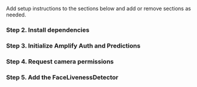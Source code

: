 Add setup instructions to the sections below and add or remove sections as needed.

### Step 2. Install dependencies

### Step 3. Initialize Amplify Auth and Predictions

### Step 4. Request camera permissions

### Step 5. Add the FaceLivenessDetector
